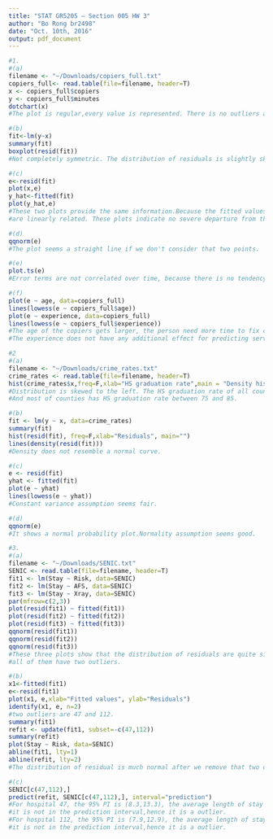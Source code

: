 ```yaml
---
title: "STAT GR5205 – Section 005 HW 3"
author: "Bo Rong br2498"
date: "Oct. 10th, 2016"
output: pdf_document
---
```


```r
#1.
#(a)
filename <- "~/Downloads/copiers_full.txt"
copiers_full<- read.table(file=filename, header=T)
x <- copiers_full$copiers
y <- copiers_full$minutes
dotchart(x)
#The plot is regular,every value is represented. There is no outliers and there is no indication of temporal association.
```

```r
#(b)
fit<-lm(y~x)
summary(fit)
boxplot(resid(fit))
#Not completely symmetric. The distribution of residuals is slightly skewed to the positive side and have two outliers. 
```

```r
#(c)
e<-resid(fit)
plot(x,e)
y_hat<-fitted(fit)
plot(y_hat,e)
#These two plots provide the same information.Because the fitted values and predictor variable 
#are linearly related. These plots indicate no severe departure from the assumption of constant variance.
```

```r
#(d)
qqnorm(e)
#The plot seems a straight line if we don't consider that two points.
```

```r
#(e)
plot.ts(e)
#Error terms are not correlated over time, because there is no tendency for residuals to appear positive or negative consecutively.
```

```r
#(f)
plot(e ~ age, data=copiers_full)
lines(lowess(e ~ copiers_full$age))
plot(e ~ experience, data=copiers_full)
lines(lowess(e ~ copiers_full$experience))
#The age of the copiers gets larger, the person need more time to fix copiers.
#The experience does not have any additional effect for predicting service time.
```

```r
#2
#(a)
filename <- "~/Downloads/crime_rates.txt"
crime_rates <- read.table(file=filename, header=T)
hist(crime_rates$x,freq=F,xlab="HS graduation rate",main = "Density hist of HS graduation rate")
#Distribution is skewed to the left. The HS graduation rate of all counties is between 60 and 95. 
#And most of counties has HS graduation rate between 75 and 85.
```

```r
#(b)
fit <- lm(y ~ x, data=crime_rates)
summary(fit)
hist(resid(fit), freq=F,xlab="Residuals", main="")
lines(density(resid(fit)))
#Density does not resemble a normal curve.
```

```r
#(c)
e <- resid(fit)
yhat <- fitted(fit)
plot(e ~ yhat)
lines(lowess(e ~ yhat))
#Constant variance assumption seems fair.
```

```r
#(d)
qqnorm(e)
#It shows a normal probability plot.Normality assumption seems good.
```

```r
#3.
#(a)
filename <- "~/Downloads/SENIC.txt"
SENIC <- read.table(file=filename, header=T)
fit1 <- lm(Stay ~ Risk, data=SENIC)
fit2 <- lm(Stay ~ AFS, data=SENIC)
fit3 <- lm(Stay ~ Xray, data=SENIC)
par(mfrow=c(2,3))
plot(resid(fit1) ~ fitted(fit1))
plot(resid(fit2) ~ fitted(fit2))
plot(resid(fit3) ~ fitted(fit3))
qqnorm(resid(fit1))
qqnorm(resid(fit2))
qqnorm(resid(fit3))
#These three plots show that the distribution of residuals are quite similar, and 
#all of them have two outliers. 
```

```r
#(b)
x1<-fitted(fit1)
e<-resid(fit1)
plot(x1, e,xlab="Fitted values", ylab="Residuals")
identify(x1, e, n=2)
#two outliers are 47 and 112.
summary(fit1)
refit <- update(fit1, subset=-c(47,112))
summary(refit)
plot(Stay ~ Risk, data=SENIC)
abline(fit1, lty=1)
abline(refit, lty=2)
#The distribution of residual is much normal after we remove that two outliers.
```

```r
#(c)
SENIC[c(47,112),]
predict(refit, SENIC[c(47,112),], interval="prediction")
#For hospital 47, the 95% PI is (8.3,13.3), the average length of stay in hospital 47 is 19.56, 
#it is not in the prediction interval,hence it is a outlier.
#For hospital 112, the 95% PI is (7.9,12.9), the average length of stay in hospital 112 is 17.94, 
#it is not in the prediction interval,hence it is a outlier.
```












